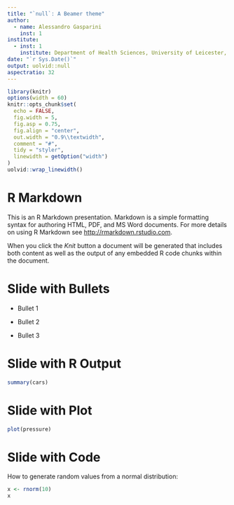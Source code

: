 ```yaml
---
title: "`null`: A Beamer theme"
author:
  - name: Alessandro Gasparini
    inst: 1
institute:
  - inst: 1
    institute: Department of Health Sciences, University of Leicester, Leicester, United Kingdom
date: "`r Sys.Date()`"
output: uolvid::null
aspectratio: 32
---
```


```r
library(knitr)
options(width = 60)
knitr::opts_chunk$set(
  echo = FALSE, 
  fig.width = 5,
  fig.asp = 0.75,
  fig.align = "center",
  out.width = "0.9\\textwidth",
  comment = "#",
  tidy = "styler",
  linewidth = getOption("width")
)
uolvid::wrap_linewidth()
```

# R Markdown

This is an R Markdown presentation. Markdown is a simple formatting syntax for authoring HTML, PDF, and MS Word documents. For more details on using R Markdown see <http://rmarkdown.rstudio.com>.

When you click the *Knit* button a document will be generated that includes both content as well as the output of any embedded R code chunks within the document.

# Slide with Bullets

- Bullet 1

- Bullet 2

- Bullet 3

# Slide with R Output

```r
summary(cars)
```

# Slide with Plot

```r
plot(pressure)
```

# Slide with Code

How to generate random values from a normal distribution:

```r
x <- rnorm(10)
x
```
